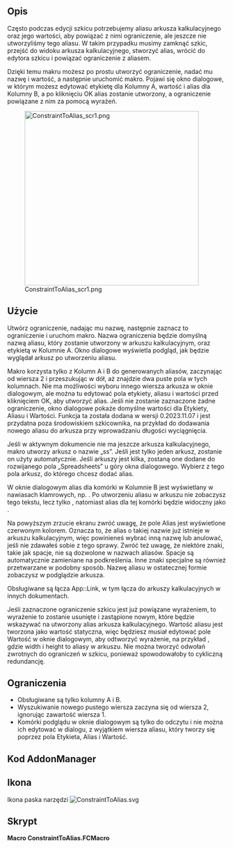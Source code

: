 <languages/>

{{Macro/pl
|Name=Makrodefinicja: ConstraintToAlias
|Icon=ConstraintToAlias.svg
|Description=Utwórz alias z poziomu edytora Szkicownika z wybranego nazwanego wiązania.
|Author=TheMarkster
|Version=0.2023.12.10
|Date=2023-12.10
|FCVersion=0.21
|Download=[https://wiki.freecad.org/images/3/31/ConstraintToAlias.svg ToolBar Icon]
}}

<span id="Description"></span>
==Opis==

Często podczas edycji szkicu potrzebujemy aliasu arkusza kalkulacyjnego oraz jego wartości, aby powiązać z nimi ograniczenie, ale jeszcze nie utworzyliśmy tego aliasu. W takim przypadku musimy zamknąć szkic, przejść do widoku arkusza kalkulacyjnego, stworzyć alias, wrócić do edytora szkicu i powiązać ograniczenie z aliasem.

Dzięki temu makru możesz po prostu utworzyć ograniczenie, nadać mu nazwę i wartość, a następnie uruchomić makro. Pojawi się okno dialogowe, w którym możesz edytować etykietę dla Kolumny A, wartość i alias dla Kolumny B, a po kliknięciu OK alias zostanie utworzony, a ograniczenie powiązane z nim za pomocą wyrażeń.

[[File:ConstraintToAlias_scr1.png|400px]]

<span id="Usage"></span>
==Użycie==

Utwórz ograniczenie, nadając mu nazwę, następnie zaznacz to ograniczenie i uruchom makro. Nazwa ograniczenia będzie domyślną nazwą aliasu, który zostanie utworzony w arkuszu kalkulacyjnym, oraz etykietą w Kolumnie A. Okno dialogowe wyświetla podgląd, jak będzie wyglądał arkusz po utworzeniu aliasu. 

Makro korzysta tylko z Kolumn A i B do generowanych aliasów, zaczynając od wiersza 2 i przeszukując w dół, aż znajdzie dwa puste pola w tych kolumnach. Nie ma możliwości wyboru innego wiersza arkusza w oknie dialogowym, ale można tu edytować pola etykiety, aliasu i wartości przed kliknięciem OK, aby utworzyć alias.
Jeśli nie zostanie zaznaczone żadne ograniczenie, okno dialogowe pokaże domyślne wartości dla Etykiety, Aliasu i Wartości.
Funkcja ta została dodana w wersji 0.2023.11.07 i jest przydatna poza środowiskiem szkicownika, na przykład do dodawania nowego aliasu do arkusza przy wprowadzaniu długości wyciągnięcia.

Jeśli w aktywnym dokumencie nie ma jeszcze arkusza kalkulacyjnego, makro utworzy arkusz o nazwie „ss”. Jeśli jest tylko jeden arkusz, zostanie on użyty automatycznie. Jeśli arkuszy jest kilka, zostaną one dodane do rozwijanego pola „Spreadsheets” u góry okna dialogowego. Wybierz z tego pola arkusz, do którego chcesz dodać alias.

W oknie dialogowym alias dla komórki w Kolumnie B jest wyświetlany w nawiasach klamrowych, np. {{Value|{alias_for_this_cell} 32}}. Po utworzeniu aliasu w arkuszu nie zobaczysz tego tekstu, lecz tylko {{Value|32}}, natomiast alias dla tej komórki będzie widoczny jako {{Value|alias_for_this_cell}}.

Na powyższym zrzucie ekranu zwróć uwagę, że pole Alias jest wyświetlone czerwonym kolorem. Oznacza to, że alias o takiej nazwie już istnieje w arkuszu kalkulacyjnym, więc powinieneś wybrać inną nazwę lub anulować, jeśli nie zdawałeś sobie z tego sprawy. Zwróć też uwagę, że niektóre znaki, takie jak spacje, nie są dozwolone w nazwach aliasów. Spacje są automatycznie zamieniane na podkreślenia. Inne znaki specjalne są również przetwarzane w podobny sposób. Nazwę aliasu w ostatecznej formie zobaczysz w podglądzie arkusza.

Obsługiwane są łącza App::Link, w tym łącza do arkuszy kalkulacyjnych w innych dokumentach.

Jeśli zaznaczone ograniczenie szkicu jest już powiązane wyrażeniem, to wyrażenie to zostanie usunięte i zastąpione nowym, które będzie wskazywać na utworzony alias arkusza kalkulacyjnego. Wartość aliasu jest tworzona jako wartość statyczna, więc będziesz musiał edytować pole Wartość w oknie dialogowym, aby odtworzyć wyrażenie, na przykład {{Value|<nowiki>=</nowiki>width * height}}, gdzie width i height to aliasy w arkuszu. Nie można tworzyć odwołań zwrotnych do ograniczeń w szkicu, ponieważ spowodowałoby to cykliczną redundancję.

<span id="Limitations"></span>
==Ograniczenia==

* Obsługiwane są tylko kolumny A i B.
* Wyszukiwanie nowego pustego wiersza zaczyna się od wiersza 2, ignorując zawartość wiersza 1.
* Komórki podglądu w oknie dialogowym są tylko do odczytu i nie można ich edytować w dialogu, z wyjątkiem wiersza aliasu, który tworzy się poprzez pola Etykieta, Alias i Wartość.

<span id="Addon_Manager_code"></span>
==Kod AddonManager==

{{Codeextralink|https://gist.github.com/mwganson/005765b49123d80cbb54569e081779a1/raw/556bf483802da8d756f869a4f894ba150d322305/ConstraintToAlias.FCMacro|ConstraintToAlias.FCMacro}}

<span id="Icon"></span>
==Ikona==

Ikona paska narzędzi [[Image:ConstraintToAlias.svg]]

<span id="Script"></span>
==Skrypt==

'''Macro ConstraintToAlias.FCMacro'''

{{CodeDownload|https://gist.github.com/mwganson/005765b49123d80cbb54569e081779a1|ConstraintToAlias.FCMacro}}